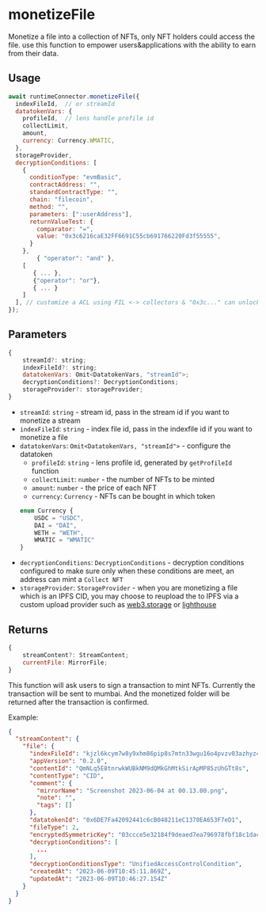 
# monetizeFile

Monetize a file into a collection of NFTs, only NFT holders could access the file.
use this function to empower users&applications with the ability to earn from their data.

## Usage
```javascript
await runtimeConnector.monetizeFile({
  indexFileId,  // or streamId
  datatokenVars: {
    profileId,  // lens handle profile id
    collectLimit,
    amount,
    currency: Currency.WMATIC,
  },
  storageProvider,
  decryptionConditions: [
    {
      conditionType: "evmBasic",
      contractAddress: "",
      standardContractType: "",
      chain: "filecoin",
      method: "",
      parameters: [":userAddress"],
      returnValueTest: {
        comparator: "=",
        value: "0x3c6216caE32FF6691C55cb691766220Fd3f55555",
      }
    },
		{ "operator": "and" },
    [
       { ... },
       {"operator": "or"},
       { ... }
    ]
  ], // customize a ACL using FIL <-> collectors & "0x3c..." can unlock
});
```

## Parameters
```js
{
    streamId?: string;
    indexFileId?: string;
    datatokenVars: Omit<DatatokenVars, "streamId">;
    decryptionConditions?: DecryptionConditions;
    storageProvider?: storageProvider;
}
```
- `streamId`: `string` - stream id, pass in the stream id if you want to monetize a stream
- `indexFileId`: `string` - index file id, pass in the indexfile id if you want to monetize a file
- `datatokenVars`: `Omit<DatatokenVars, "streamId">` - configure the datatoken
    - `profileId`: `string` - lens profile id, generated by `getProfileId` function
    - `collectLimit`: `number` - the number of NFTs to be minted
    - `amount`: `number` - the price of each NFT
    - `currency`: `Currency` - NFTs can be bought in which token
    ```js
    enum Currency {
        USDC = "USDC",
        DAI = "DAI",
        WETH = "WETH",
        WMATIC = "WMATIC"
    }
    ```
- `decryptionConditions`: `DecryptionConditions` - decryption conditions configured to make sure only when these conditions are meet,
    an address can mint a `Collect NFT`
- `storageProvider`: `StorageProvider` - when you are monetizing a file which is an IPFS CID, you may choose
    to reupload the to IPFS via a custom upload provider such as [web3.storage](https://web3.storage/) or
     [lighthouse](https://www.lighthouse.storage/)

## Returns
```js
{
    streamContent?: StreamContent;
    currentFile: MirrorFile;
}
```
<Callout>
This function will ask users to sign a transaction to mint NFTs. Currently the transaction will be sent to mumbai.
And the monetized folder will be returned after the transaction is confirmed.
</Callout>

Example:
```json
{
  "streamContent": {
    "file": {
      "indexFileId": "kjzl6kcym7w8y9xhm86pip8s7mtn33wgu16o4pvzv03azhyz4evdg2kqvojtcd9",
      "appVersion": "0.2.0",
      "contentId": "QmNLq5E8tnrwkWUBkNM9dQMkGhMtkSirApMP85zUhGTt8s",
      "contentType": "CID",
      "comment": {
        "mirrorName": "Screenshot 2023-06-04 at 00.13.00.png",
        "note": "",
        "tags": []
      },
      "datatokenId": "0x6DE7Fa42092441c6cB048211eC1370EA653F7eD1",
      "fileType": 2,
      "encryptedSymmetricKey": "03ccce5e32184f9deaed7ea796978fbf18c1dacfc52cb2187ac61921e5f8b4de14eea236989b31be9b4b326c6d22760a62e8afb4b348f6a356ed37926563852da9bd51c6904a474fec68dd237224b8b5dba7029b018d016b96f12a7b1b6202a4541142910a1fff130f47cd1ce7b437f11dff209e70ad1b9c9012f366a92ba7ec00000000000000201523af2fb430d6cd85d2cf3458226a85aaa31fc35037bf382b523c090ad3bf3be2ae4f78a993f38fa0f9e4e185ec8e8b",
      "decryptionConditions": [
        ...
      ],
      "decryptionConditionsType": "UnifiedAccessControlCondition",
      "createdAt": "2023-06-09T10:45:11.869Z",
      "updatedAt": "2023-06-09T10:46:27.154Z"
    }
  }
}
```